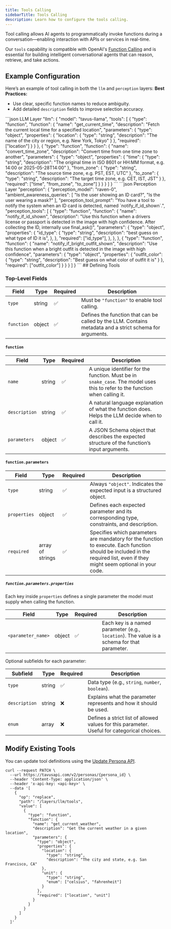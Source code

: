 ```yaml
---
title: Tools Calling
sidebarTitle: Tools Calling
description: Learn how to configure the tools calling.
---
```


Tool calling allows AI agents to programmatically invoke functions during a conversation—enabling interaction with APIs or services in real-time.

Our `tools` capability is compatible with OpenAI's [Function Calling](https://platform.openai.com/docs/guides/function-calling) and is essential for building intelligent conversational agents that can reason, retrieve, and take actions.

## Example Configuration

Here’s an example of tool calling in both the `llm` and `perception` layers:
<Tip>
**Best Practices:**  
- Use clear, specific function names to reduce ambiguity.  
- Add detailed `description` fields to improve selection accuracy.
</Tip>
<CodeGroup>
```json LLM Layer
"llm": {
  "model": "tavus-llama",
  "tools": [
    {
      "type": "function",
      "function": {
        "name": "get_current_time",
        "description": "Fetch the current local time for a specified location",
        "parameters": {
          "type": "object",
          "properties": {
            "location": {
              "type": "string",
              "description": "The name of the city or region, e.g. New York, Tokyo"
            }
          },
          "required": ["location"]
        }
      }
    },
    {
      "type": "function",
      "function": {
        "name": "convert_time_zone",
        "description": "Convert time from one time zone to another",
        "parameters": {
          "type": "object",
          "properties": {
            "time": {
              "type": "string",
              "description": "The original time in ISO 8601 or HH:MM format, e.g. 14:00 or 2025-05-28T14:00"
            },
            "from_zone": {
              "type": "string",
              "description": "The source time zone, e.g. PST, EST, UTC"
            },
            "to_zone": {
              "type": "string",
              "description": "The target time zone, e.g. CET, IST, JST"
            }
          },
          "required": ["time", "from_zone", "to_zone"]
        }
      }
    }
  ]
}
```
```json Perception Layer
"perception": {
  "perception_model": "raven-0",
  "ambient_awareness_queries": [
      "Is the user showing an ID card?",
      "Is the user wearing a mask?"
  ],
  "perception_tool_prompt": "You have a tool to notify the system when an ID card is detected, named `notify_if_id_shown`.",
  "perception_tools": [
    {
      "type": "function",
      "function": {
        "name": "notify_if_id_shown",
        "description": "Use this function when a drivers license or passport is detected in the image with high confidence. After collecting the ID, internally use final_ask()",
        "parameters": {
          "type": "object",
          "properties": {
            "id_type": {
              "type": "string",
              "description": "best guess on what type of ID it is",
            },
          },
          "required": ["id_type"],
        },
      },
    },
    {
      "type": "function",
      "function": {
        "name": "notify_if_bright_outfit_shown",
        "description": "Use this function when a bright outfit is detected in the image with high confidence",
        "parameters": {
          "type": "object",
          "properties": {
            "outfit_color": {
              "type": "string",
              "description": "Best guess on what color of outfit it is"
            }
          },
          "required": ["outfit_color"]
        }
      }
    }
  ]
}
```
</CodeGroup>
## Defining Tools

### Top-Level Fields
| Field | Type | Required | Description |
|-------|------|----------|-------------|
| `type` | string | ✅ | Must be `"function"` to enable tool calling. |
| `function` | object | ✅ | Defines the function that can be called by the LLM. Contains metadata and a strict schema for arguments. |

#### `function`

| Field | Type | Required | Description |
|-------|------|----------|-------------|
| `name` | string | ✅ | A unique identifier for the function. Must be in `snake_case`. The model uses this to refer to the function when calling it. |
| `description` | string | ✅ | A natural language explanation of what the function does. Helps the LLM decide when to call it. |
| `parameters` | object | ✅ | A JSON Schema object that describes the expected structure of the function’s input arguments. |

#### `function.parameters`

| Field | Type | Required | Description |
|-------|------|----------|-------------|
| `type` | string | ✅ | Always `"object"`. Indicates the expected input is a structured object. |
| `properties` | object | ✅ | Defines each expected parameter and its corresponding type, constraints, and description. |
| `required` | array of strings | ✅ | Specifies which parameters are mandatory for the function to execute. Each function should be included in the required list, even if they might seem optional in your code. |

##### `function.parameters.properties`

Each key inside `properties` defines a single parameter the model must supply when calling the function.

| Field | Type | Required | Description |
|-------|------|----------|-------------|
| `<parameter_name>` | object | ✅ | Each key is a named parameter (e.g., `location`). The value is a schema for that parameter. |

Optional subfields for each parameter:

| Subfield | Type | Required | Description |
|----------|------|----------|-------------|
| `type` | string | ✅ | Data type (e.g., `string`, `number`, `boolean`). |
| `description` | string | ❌ | Explains what the parameter represents and how it should be used. |
| `enum` | array | ❌ | Defines a strict list of allowed values for this parameter. Useful for categorical choices. |

## Modify Existing Tools
You can update tool definitions using the [Update Persona API](https://docs.tavus.io/api-reference/personas/patch-persona).
```shell
curl --request PATCH \
  --url https://tavusapi.com/v2/personas/{persona_id} \
  --header 'Content-Type: application/json' \
  --header 'x-api-key: <api-key>' \
  --data '[
    {
      "op": "replace",
      "path": "/layers/llm/tools",
      "value": [
        {
          "type": "function",
          "function": {
            "name": "get_current_weather",
            "description": "Get the current weather in a given location",
            "parameters": {
              "type": "object",
              "properties": {
                "location": {
                  "type": "string",
                  "description": "The city and state, e.g. San Francisco, CA"
                },
                "unit": {
                  "type": "string",
                  "enum": ["celsius", "fahrenheit"]
                }
              },
              "required": ["location", "unit"]
            }
          }
        }
      ]
    }
  ]'
```